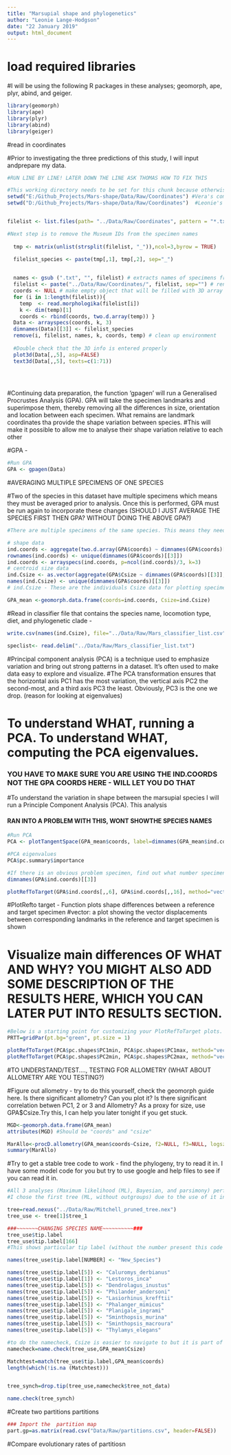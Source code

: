 ```yaml
---
title: "Marsupial shape and phylogenetics"
author: "Leonie Lange-Hodgson"
date: "22 January 2019"
output: html_document
---
```



# load required libraries

#I will be using the following R packages in these analyses; geomorph, ape, plyr, abind, and geiger.

```r

library(geomorph)
library(ape)
library(plyr)
library(abind)
library(geiger)

```
#read in coordinates

#Prior to investigating the three predictions of this study, I will input andprepare my data.
```r

#RUN LINE BY LINE! LATER DOWN THE LINE ASK THOMAS HOW TO FIX THIS

#This working directory needs to be set for this chunk because otherwise it won't find the files. It is an issue of rmd talking to R itself.
setwd("E:/Github_Projects/Mars-shape/Data/Raw/Coordinates") #Vera's computer
setwd("D:/Github_Projects/Mars-shape/Data/Raw/Coordinates")  #Leonie's computer


filelist <- list.files(path= "../Data/Raw/Coordinates", pattern = "*.txt")

#Next step is to remove the Museum IDs from the specimen names   
  
  tmp <- matrix(unlist(strsplit(filelist, "_")),ncol=3,byrow = TRUE)   

  filelist_species <- paste(tmp[,1], tmp[,2], sep="_")

  
  names <- gsub (".txt", "", filelist) # extracts names of specimens from the file name
  filelist <- paste("../Data/Raw/Coordinates/", filelist, sep="") # rename with path
  coords <- NULL # make empty object that will be filled with 3D array of coordinate data
  for (i in 1:length(filelist)){
    temp  <- read.morphologika(filelist[i]) 
    k <- dim(temp)[1] 
    coords <- rbind(coords, two.d.array(temp)) }
  Data <- arrayspecs(coords, k, 3) 
  dimnames(Data)[[3]] <- filelist_species
  remove(i, filelist, names, k, coords, temp) # clean up environment
  
  #Double check that the 3D info is entered properly
  plot3d(Data[,,5], asp=FALSE)
  text3d(Data[,,5], texts=c(1:71))

  
  
```

#Continuing data preparation, the function 'gpagen' will run a Generalised Procrustes Analysis (GPA). GPA will take the specimen landmarks and superimpose them, thereby removing all the differences in size, orientation and location between each specimen. What remains are landmark coordinates tha provide the shape variation between species.
#This will make it possible to allow me to analyse their shape variation relative to each other

#GPA - 
```r
#Run GPA
GPA <- gpagen(Data)


```



#AVERAGING MULTIPLE SPECIMENS OF ONE SPECIES

#Two of the species in this dataset have multiple specimens which means they must be averaged prior to analysis. Once this is performed, GPA must be run again to incorporate these changes (SHOULD I JUST AVERAGE THE SPECIES FIRST THEN GPA? WITHOUT DOING THE ABOVE GPA?)

```r
#There are multiple specimens of the same species. This means they need to be averaged before continuing 

# shape data
ind.coords <- aggregate(two.d.array(GPA$coords) ~ dimnames(GPA$coords)[[3]], FUN=mean)[,-1]
rownames(ind.coords) <- unique(dimnames(GPA$coords)[[3]])
ind.coords <- arrayspecs(ind.coords, p=ncol(ind.coords)/3, k=3)
# centroid size data
ind.Csize <- as.vector(aggregate(GPA$Csize ~ dimnames(GPA$coords)[[3]], FUN=mean)[,-1])
names(ind.Csize) <- unique(dimnames(GPA$coords)[[3]])
# ind.Csize - These are the individuals Csize data for plotting specimen allometry graphs

GPA_mean <-geomorph.data.frame(coords=ind.coords, Csize=ind.Csize)

```
#Read in classifier file that contains the species name, locomotion type, diet, and phylogenetic clade - 

```r

write.csv(names(ind.Csize), file="../Data/Raw/Mars_classifier_list.csv", row.names=FALSE, col.names=FALSE)

speclist<- read.delim("../Data/Raw/Mars_classifier_list.txt")


```

#Principal component analysis (PCA) is a technique used to emphasize variation and bring out strong patterns in a dataset. It's often used to make data easy to explore and visualize.
#The PCA transformation ensures that the horizontal axis PC1 has the most variation, the vertical axis PC2 the second-most, and a third axis PC3 the least. Obviously, PC3 is the one we drop. (reason for looking at eigenvalues)

# To understand WHAT, running a PCA. To understand WHAT, computing the PCA eigenvalues.
### YOU HAVE TO MAKE SURE YOU ARE USING THE IND.COORDS NOT THE GPA COORDS HERE - WILL LET YOU DO THAT

#To understand the variation in shape between the marsupial species I will run a Principle Component Analysis (PCA). This analysis 

#### RAN INTO A PROBLEM WITH THIS, WONT SHOWTHE SPECIES NAMES
```r
#Run PCA
PCA <- plotTangentSpace(GPA_mean$coords, label=dimnames(GPA_mean$ind.coords)[[3]])

#PCA eigenvalues
PCA$pc.summary$importance

#If there is an obvious problem specimen, find out what number specimen it is on the GPA
dimnames(GPA$ind.coords)[[3]]

plotRefToTarget(GPA$ind.coords[,,6], GPA$ind.coords[,,16], method="vector")

```

#PlotRefto target - Function plots shape differences between a reference and target specimen
#vector: a plot showing the vector displacements between corresponding landmarks in the reference and target specimen is shown

# Visualize main differences OF WHAT AND WHY? YOU MIGHT ALSO ADD SOME DESCRIPTION OF THE RESULTS HERE, WHICH YOU CAN LATER PUT INTO RESULTS SECTION.
```r

#Below is a starting point for customizing your PlotRefToTarget plots. I recommend playing with this! This then gets fed into plotRefToTarget as per below.
PRTT=gridPar(pt.bg="green", pt.size = 1)

plotRefToTarget(PCA$pc.shapes$PC1min, PCA$pc.shapes$PC1max, method="vector", mag=0.6,gridPars = PRTT)
plotRefToTarget(PCA$pc.shapes$PC2min, PCA$pc.shapes$PC2max, method="vector") #Back to standard grey
```



#TO UNDERSTAND/TEST...., TESTING FOR ALLOMETRY (WHAT ABOUT ALLOMETRY ARE YOU TESTING?)

#Figure out allometry - try to do this yourself, check the geomorph guide here. Is there significant allometry? Can you plot it? Is there significant correlation betwen PC1, 2 or 3 and Allometry? As a proxy for size, use GPA$Csize.Try this, I can help you later tonight if you get stuck.

```r
MGD<-geomorph.data.frame(GPA_mean)
attributes(MGD) #Should be "coords" and "csize"

MarAllo<-procD.allometry(GPA_mean$coords~Csize, f2=NULL, f3=NULL, logsz=TRUE, data=MGD, iter=149, print.progress=FALSE)
summary(MarAllo)

```

#Try to get a stable tree code to work - find the phylogeny, try to read it in. I have some model code for you but try to use google and help files to see if you can read it in.

```r
#All 3 analyses (Maximum likelihood (ML), Bayesian, and parsimony) performed in Mitchell et al. (2014) resulted in well-resolved and concordant trees.
#I chose the first tree (ML, without outgroups) due to the use of it in their further analyses

tree=read.nexus("../Data/Raw/Mitchell_pruned_tree.nex")
tree_use <- tree[1]$tree_1

###~~~~~~~CHANGING SPECIES NAME~~~~~~~~~~###
tree_use$tip.label
tree_use$tip.label[166]  
#This shows particular tip label (without the number present this code will provide you with all the tip labels)

names(tree_use$tip.label[NUMBER] <- "New_Species")

names(tree_use$tip.label[5]) <- "Caluromys_derbianus"
names(tree_use$tip.label[1]) <- "Lestoros_inca"
names(tree_use$tip.label[5]) <- "Dendrolagus_inustus"
names(tree_use$tip.label[5]) <- "Philander_andersoni"
names(tree_use$tip.label[5]) <- "Lasiorhinus_krefftii"
names(tree_use$tip.label[5]) <- "Phalanger_mimicus"
names(tree_use$tip.label[5]) <- "Planigale_ingrami"
names(tree_use$tip.label[5]) <- "Sminthopsis_murina"
names(tree_use$tip.label[5]) <- "Sminthopsis_macroura"
names(tree_use$tip.label[5]) <- "Thylamys_elegans"

#to do the namecheck, Csize is easier to navigate to but it is part of the same gdf so that's fine
namecheck=name.check(tree_use,GPA_mean$Csize)

Matchtest=match(tree_use$tip.label,GPA_mean$coords)
length(which(!is.na (Matchtest)))


tree_synch=drop.tip(tree_use,namecheck$tree_not_data)

name.check(tree_synch)

```

#Create two partitions partitions
```r
### Import the  partition map
part.gp=as.matrix(read.csv("Data/Raw/partitions.csv", header=FALSE))

```

#Compare evolutionary rates of partitiosn
```r


```

